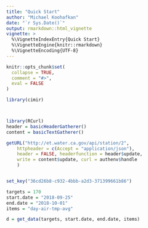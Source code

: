 ```yaml
---
title: "Quick Start"
author: "Michael Koohafkan"
date: "`r Sys.Date()`"
output: rmarkdown::html_vignette
vignette: >
  %\VignetteIndexEntry{Quick Start}
  %\VignetteEngine{knitr::rmarkdown}
  %\VignetteEncoding{UTF-8}
---
```


```r
knitr::opts_chunk$set(
  collapse = TRUE,
  comment = "#>",
  eval = FALSE
)
```


```r
library(cimir)



library(RCurl)
header = basicHeaderGatherer()
content = basicTextGatherer()

getURL("http://et.water.ca.gov/api/station/2",
    httpheader = c(Accept = "application/json"),
    header = FALSE, headerfunction = header$update,
    write = content$update, curl = authenv$handle
    )


set_key("36cd26b8-c932-4bbb-a2d3-371399661b86")

targets = 170
start.date = "2018-09-25"
end.date = "2018-10-01"
items = "day-air-tmp-avg"

d = get_data(targets, start.date, end.date, items)

```